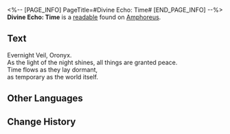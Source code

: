<%-- [PAGE_INFO]
PageTitle=#Divine Echo: Time#
[END_PAGE_INFO] --%>
{{Readable Infobox
|id           = 473
|partIds      = 190784
|title        = 
|image        = Item Divine Echo- Time.png
|world        = Amphoreus
|parts        = 1
|author       = <!--to be added-->
|description  = A memory left by a Titan's Miracle. Only those who have received divine blessings can hear such holy resonance... Listen, the evening whispers of that heavy curtain are a metaphor for the past and future.
|part1        = Divine Echo: Time
|source1      = {{cx|Source missing}}
|characters   = 
|factions     = 
}}
'''Divine Echo: Time''' is a [[readable]] found on [[Amphoreus]].
<!--
==Location==
{{Map Embed|<map name>|<marker id>}}
-->
==Text==
Evernight Veil, Oronyx.<br />As the light of the night shines, all things are granted peace.<br />Time flows as they lay dormant,<br />as temporary as the world itself.

<!--
==Trivia==
* 
-->
==Other Languages==
{{Other Languages
|en   = Divine Echo: Time
|zhs  = 神性的回响：岁月
|zht  = 神性的迴響：歲月
|ja   = 神性の反響：歳月
|ko   = 신성의 메아리: 세월
|es   = Eco divino: Tiempo
|fr   = Écho divin du Temps
|ru   = Отголосок божественности: Время
|th   = แว่วเสียงศักดิ์สิทธิ์: กาลเวลา
|vi   = Tiếng Vọng Thần Tính: Thời Gian
|de   = Göttliches Echo: Zeit
|id   = Gema Ilahi: Waktu
|pt   = Eco Divino: Tempo
}}

==Change History==
{{Change History|3.0}}